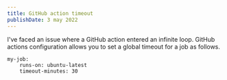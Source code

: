 ```yaml
---
title: GitHub action timeout
publishDate: 3 may 2022
---
```


I've faced an issue where a GitHub action entered an infinite loop.
GitHub actions configuration allows you to set a global timeout for a job as follows.

```
my-job:
    runs-on: ubuntu-latest
    timeout-minutes: 30
```
